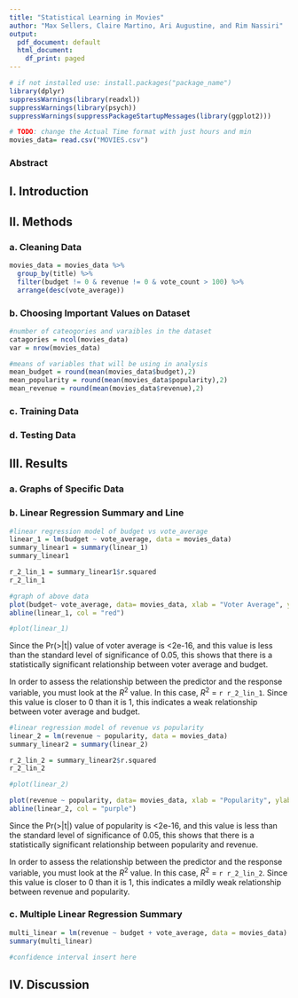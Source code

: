 ```yaml
---
title: "Statistical Learning in Movies"
author: "Max Sellers, Claire Martino, Ari Augustine, and Rim Nassiri"
output:
  pdf_document: default
  html_document:
    df_print: paged
---
```


```r
# if not installed use: install.packages("package_name")
library(dplyr)
suppressWarnings(library(readxl))
suppressWarnings(library(psych))
suppressWarnings(suppressPackageStartupMessages(library(ggplot2)))
```

```r
# TODO: change the Actual Time format with just hours and min
movies_data= read.csv("MOVIES.csv")
```


### Abstract


## I. Introduction

## II. Methods

### a. Cleaning Data
```r
movies_data = movies_data %>%
  group_by(title) %>%
  filter(budget != 0 & revenue != 0 & vote_count > 100) %>%
  arrange(desc(vote_average))
```

### b. Choosing Important Values on Dataset
```r

#number of cateogories and varaibles in the dataset
catagories = ncol(movies_data)
var = nrow(movies_data)

#means of variables that will be using in analysis
mean_budget = round(mean(movies_data$budget),2)
mean_popularity = round(mean(movies_data$popularity),2)
mean_revenue = round(mean(movies_data$revenue),2)

```

### c. Training Data

### d. Testing Data

## III. Results

### a. Graphs of Specific Data

### b. Linear Regression Summary and Line
```r
#linear regression model of budget vs vote_average
linear_1 = lm(budget ~ vote_average, data = movies_data)
summary_linear1 = summary(linear_1)
summary_linear1

r_2_lin_1 = summary_linear1$r.squared
r_2_lin_1

#graph of above data
plot(budget~ vote_average, data= movies_data, xlab = "Voter Average", ylab = "Budget", main = "Scatterplot of Budget vs Voter Average")
abline(linear_1, col = "red")

#plot(linear_1)

```

Since the Pr(>|t|) value of voter average is <2e-16, and this value is less than the standard level of significance of 0.05, this shows that there is a statistically significant relationship between voter average and budget.

In order to assess the relationship between the predictor and the response variable, you must look at the $R^2$ value. In this case, $R^2$ = `r r_2_lin_1`. Since this value is closer to 0 than it is 1, this indicates a weak relationship between voter average and budget.


```r
#linear regression model of revenue vs popularity
linear_2 = lm(revenue ~ popularity, data = movies_data)
summary_linear2 = summary(linear_2)

r_2_lin_2 = summary_linear2$r.squared
r_2_lin_2

#plot(linear_2)

plot(revenue ~ popularity, data= movies_data, xlab = "Popularity", ylab = "Revenue", main = "Scatterplot of Revenue vs Popularity")
abline(linear_2, col = "purple")
```

Since the Pr(>|t|) value of popularity is <2e-16, and this value is less than the standard level of significance of 0.05, this shows that there is a statistically significant relationship between popularity and revenue.

In order to assess the relationship between the predictor and the response variable, you must look at the $R^2$ value. In this case, $R^2$ = `r r_2_lin_2`. Since this value is closer to 0 than it is 1, this indicates a mildly weak relationship between revenue and popularity.

### c. Multiple Linear Regression Summary
```r
multi_linear = lm(revenue ~ budget + vote_average, data = movies_data)
summary(multi_linear)

#confidence interval insert here 
```


## IV. Discussion


